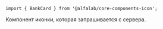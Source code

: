 


<Meta title='Компоненты' component={Icon} />


<!-- Canvas -->

<Story name='Icon'>
    <Icon />
</Story>


<!-- Docs -->

<ComponentHeader
    name='Icon'
    version={version}
    package='@alfalab/core-components-icon'
    stage={2}
    design='https://www.figma.com/file/QoGuPDB1hAMoMMqsQQ4Mx7lB/Icons?node-id=3890%3A311'
/>

```tsx
import { BankCard } from '@alfalab/core-components-icon';
```

Компонент иконки, которая запрашивается с сервера.

<Icon name='glyph_debt_m' color='#f00'/>

<Props of={Icon} />


